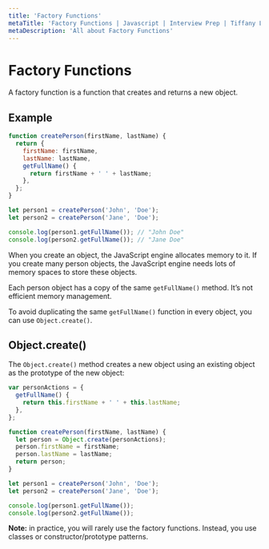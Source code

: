```yaml
---
title: 'Factory Functions'
metaTitle: 'Factory Functions | Javascript | Interview Prep | Tiffany Lea'
metaDescription: 'All about Factory Functions'
---
```



# Factory Functions
A factory function is a function that creates and returns a new object.

## Example

```javascript
function createPerson(firstName, lastName) {
  return {
    firstName: firstName,
    lastName: lastName,
    getFullName() {
      return firstName + ' ' + lastName;
    },
  };
}

let person1 = createPerson('John', 'Doe');
let person2 = createPerson('Jane', 'Doe');

console.log(person1.getFullName()); // "John Doe"
console.log(person2.getFullName()); // "Jane Doe"
```

When you create an object, the JavaScript engine allocates memory to it. 
If you create many person objects, the JavaScript engine needs lots of memory spaces to store these objects.

Each person object has a copy of the same `getFullName()` method. It’s not efficient memory management.

To avoid duplicating the same `getFullName()` function in every object, you can use `Object.create()`.


## Object.create()

The `Object.create()` method creates a new object using an existing object as the prototype of the new object:
```javascript
var personActions = {
  getFullName() {
    return this.firstName + ' ' + this.lastName;
  },
};

function createPerson(firstName, lastName) {
  let person = Object.create(personActions);
  person.firstName = firstName;
  person.lastName = lastName;
  return person;
}

let person1 = createPerson('John', 'Doe');
let person2 = createPerson('Jane', 'Doe');

console.log(person1.getFullName());
console.log(person2.getFullName());
```

**Note:** in practice, you will rarely use the factory functions. Instead, you use classes or constructor/prototype patterns.

